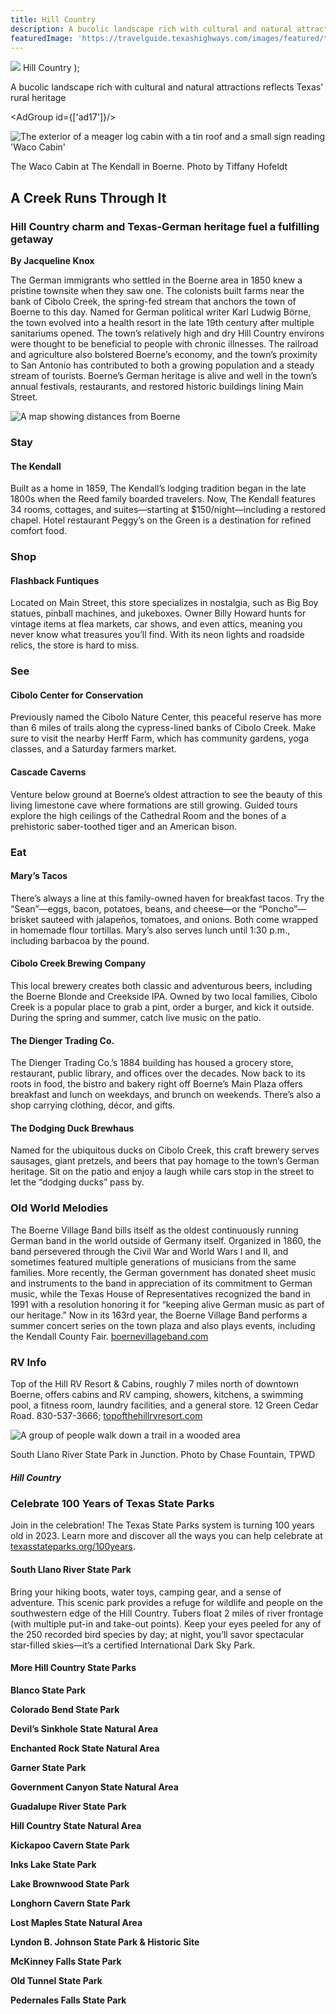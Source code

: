 ```yaml
---
title: Hill Country
description: A bucolic landscape rich with cultural and natural attractions reflects Texas’ rural heritage
featuredImage: 'https://travelguide.texashighways.com/images/featured/travelguide-hill-country-featured.jpg'
---
```


  <span>
    <img class="region-title-map" src={`../images/map-hill-country.png`}/>
    Hill Country
  </span>
);

<PageDescription>

A bucolic landscape rich with cultural and natural attractions reflects Texas’ rural heritage

</PageDescription>

<AdGroup id={['ad17']}/>

<Row>

<Column colSm={12} colMd={6} colLg={10}>

![The exterior of a meager log cabin with a tin roof and a small sign reading 'Waco Cabin'](images/hill-country-the-kendall.jpg)
<Caption>The Waco Cabin at The Kendall in Boerne. Photo by Tiffany Hofeldt</Caption>

## **A Creek Runs Through It**

</Column>
</Row>

<Row>

<Column colSm={12} colMd={6} colLg={8}>

### Hill Country charm and Texas-German heritage fuel a fulfilling getaway

**By Jacqueline Knox**

The German immigrants who settled in the Boerne area in 1850 knew a pristine townsite when they saw one. The colonists built farms near the bank of Cibolo Creek, the spring-fed stream that anchors the town of Boerne to this day. Named for German political writer Karl Ludwig Börne, the town evolved into a health resort in the late 19th century after multiple sanitariums opened. The town’s relatively high and dry Hill Country environs were thought to be beneficial to people with chronic illnesses. The railroad and agriculture also bolstered Boerne’s economy, and the town’s proximity to San Antonio has contributed to both a growing population and a steady stream of tourists. Boerne’s German heritage is alive and well in the town’s annual festivals, restaurants, and restored historic buildings lining Main Street.

</Column>

<Column colSm={3} colMd={2} colLg={3}>

![A map showing distances from Boerne](images/hill-country-map-boerne.png)

</Column>

</Row>

<Row>

<Column colSm={12} colMd={5} colLg={8}>

### Stay

#### The Kendall

Built as a home in 1859, The Kendall’s lodging tradition began in the late 1800s when the Reed family boarded travelers. Now, The Kendall features 34 rooms, cottages, and suites—starting at $150/night—including a restored chapel. Hotel restaurant Peggy’s on the Green is a 
destination for refined comfort food.

### Shop

#### Flashback Funtiques

Located on Main Street, this store specializes in nostalgia, such as Big Boy statues, pinball machines, and jukeboxes. Owner Billy Howard hunts for vintage items at flea markets, car shows, and even attics, meaning you never know what treasures you’ll find. With its neon lights and roadside relics, the store is hard to miss.

### See

#### Cibolo Center for Conservation

Previously named the Cibolo Nature Center, this peaceful reserve has more than 6 miles of trails along the cypress-lined banks of Cibolo Creek. Make sure to visit the nearby Herff Farm, which has community gardens, yoga classes, and a Saturday farmers market.

#### Cascade Caverns

Venture below ground at Boerne’s oldest attraction to see the beauty of this living limestone cave where formations are still growing. Guided tours explore the high ceilings of the Cathedral Room and the bones of a prehistoric saber-toothed tiger and an American bison.

### Eat

#### Mary’s Tacos

There’s always a line at this family-owned haven for breakfast tacos. Try the “Sean”—eggs, bacon, potatoes, beans, and cheese—or the “Poncho”—brisket sauteed with jalapeños, tomatoes, and onions. Both come wrapped in homemade flour tortillas. Mary’s also serves lunch until 1:30 p.m., including barbacoa by the pound.

#### Cibolo Creek Brewing Company

This local brewery creates both classic and adventurous beers, including the Boerne Blonde and Creekside IPA. Owned by two local families, Cibolo Creek is a popular place to grab a pint, order a burger, and kick it outside. During the spring and summer, catch live music on the patio.

#### The Dienger Trading Co.

The Dienger Trading Co.’s 1884 building has housed a grocery store, restaurant, public library, and offices over the decades. Now back to its roots in food, the bistro and bakery right off Boerne’s Main Plaza offers breakfast and lunch on weekdays, and brunch on weekends. There’s also a shop carrying clothing, décor, and gifts.

#### The Dodging Duck Brewhaus
Named for the ubiquitous ducks on Cibolo Creek, this craft brewery serves sausages, giant pretzels, and beers that pay homage to the town’s German heritage. Sit on the patio and enjoy a laugh while cars stop in the street to let the “dodging ducks” pass by.

### Old World Melodies

The Boerne Village Band bills itself as the oldest continuously running German band in the world outside of Germany itself. Organized in 1860, the band persevered through the Civil War and World Wars I and II, and sometimes featured multiple generations of musicians from the same families. More recently, the German government has donated sheet music and instruments to the band in appreciation of its commitment to German music, while the Texas House of Representatives recognized the band in 1991 with a resolution honoring it for “keeping alive German music as part of our heritage.” Now in its 163rd year, the Boerne Village Band performs a summer concert series on the town plaza and also plays events, including the Kendall County Fair. [boernevillageband.com](http://boernevillageband.com)

### RV Info

Top of the Hill RV Resort & Cabins, roughly 7 miles north of downtown Boerne, offers cabins and RV camping, showers, kitchens, a swimming pool, a fitness room, laundry facilities, and a general store. 12 Green Cedar Road. 830-537-3666; [topofthehillrvresort.com](http://topofthehillrvresort.com)

</Column>

<Column colSm={12} colMd={3} colLg={3}>

<StatePark>

![A group of people walk down a trail in a wooded area](images/hill-country-south-llano.jpg)
<Caption>South Llano River State Park in Junction. Photo by Chase Fountain, TPWD</Caption>

##### Hill Country

### Celebrate 100 Years of Texas State Parks

Join in the celebration! The Texas State Parks system is turning 100 years old in 2023. Learn more and discover all the ways you can help celebrate at [texasstateparks.org/100years](https://texasstateparks.org/100years).

#### South Llano River State Park

Bring your hiking boots, water toys, camping gear, and a sense of adventure. This scenic park provides a refuge for wildlife and people on the southwestern edge of the Hill Country. Tubers float 2 miles of river frontage (with multiple put-in and take-out points). Keep your eyes peeled for any of the 250 recorded bird species by day; at night, you’ll savor spectacular star-filled skies—it’s a certified International Dark Sky Park.

#### More Hill Country State Parks

**Blanco State Park**
<br/>

**Colorado Bend State Park**
<br/>

**Devil’s Sinkhole State Natural Area**
<br/>

**Enchanted Rock State Natural Area**
<br/>

**Garner State Park**
<br/>

**Government Canyon State Natural Area**
<br/>

**Guadalupe River State Park**
<br/>

**Hill Country State Natural Area**
<br/>

**Kickapoo Cavern State Park**
<br/>

**Inks Lake State Park**
<br/>

**Lake Brownwood State Park**
<br/>

**Longhorn Cavern State Park**
<br/>

**Lost Maples State Natural Area**
<br/>

**Lyndon B. Johnson State Park & Historic Site**
<br/>

**McKinney Falls State Park**
<br/>

**Old Tunnel State Park**
<br/>

**Pedernales Falls State Park**
<br/>


</StatePark>

</Column>

</Row>

<Row>
<Column colSm={6} colMd={4} colLg={8}>
<RegionListing title="Hill Country" color="blue" region="HILL COUNTRY" ads={['ad44', 'ad77', 'ad94']}/>
</Column>

<Column colSm={6} colMd={4} colLg={4}>

</Column>

</Row>